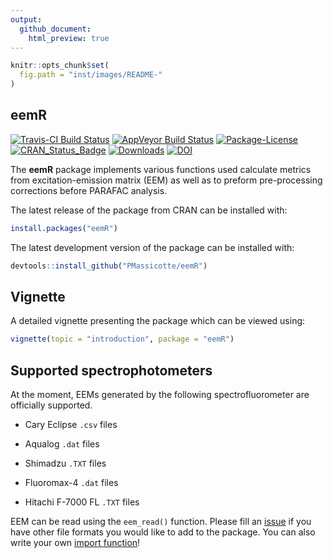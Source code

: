 ```yaml
---
output:
  github_document:
    html_preview: true
---
```


<!-- README.md is generated from README.Rmd. Please edit that file -->

```r
knitr::opts_chunk$set(
  fig.path = "inst/images/README-"
)
```

## eemR

<!-- badges: start -->
[![Travis-CI Build Status](https://api.travis-ci.org/PMassicotte/eemR.svg?branch=master)](https://travis-ci.org/PMassicotte/eemR) [![AppVeyor Build Status](https://ci.appveyor.com/api/projects/status/github/PMassicotte/eemR?branch=master&svg=true)](https://ci.appveyor.com/project/PMassicotte/eemR) [![Package-License](https://img.shields.io/badge/license-GPL%20%28%3E=%202%29-brightgreen.svg?style=flat)](http://www.gnu.org/licenses/gpl-2.0.html) [![CRAN_Status_Badge](http://www.r-pkg.org/badges/version/eemR)](https://cran.r-project.org/package=eemR) [![Downloads](http://cranlogs.r-pkg.org/badges/eemR?color=brightgreen)](http://www.r-pkg.org/pkg/eemR) [![DOI](https://zenodo.org/badge/DOI/10.5281/zenodo.3257526.svg)](https://doi.org/10.5281/zenodo.3257526)
<!-- badges: end -->

The **eemR** package implements various functions used calculate metrics from excitation-emission matrix (EEM) as well as to preform pre-processing corrections before PARAFAC analysis.


The latest release of the package from CRAN can be installed with:

```r
install.packages("eemR")
```

The latest development version of the package can be installed with:

```r
devtools::install_github("PMassicotte/eemR")
```

## Vignette

A detailed vignette presenting the package which can be viewed using:

```r
vignette(topic = "introduction", package = "eemR")
```
## Supported spectrophotometers

At the moment, EEMs generated by the following spectrofluorometer are officially supported.

- Cary Eclipse `.csv` files

- Aqualog `.dat` files

- Shimadzu `.TXT` files

- Fluoromax-4 `.dat` files

- Hitachi F-7000 FL `.TXT` files

EEM can be read using the `eem_read()` function. Please fill an [issue](https://github.com/PMassicotte/eemR/issues) if you have other file formats you would like to add to the package. You can also write your own [import function](http://pmassicotte.github.io/eemR/articles/custom-import-function.html)!
